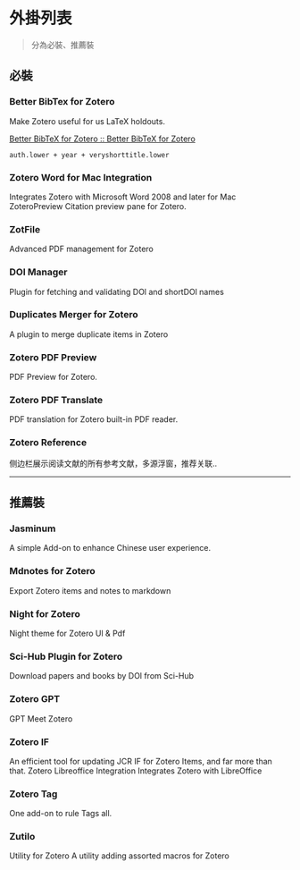 # 外掛列表

> 分為必裝、推薦裝

## 必裝

### Better BibTex for Zotero
Make Zotero useful for us LaTeX holdouts.

[Better BibTeX for Zotero :: Better BibTeX for Zotero](https://retorque.re/zotero-better-bibtex/)

`auth.lower + year + veryshorttitle.lower`

### Zotero Word for Mac Integration
Integrates Zotero with Microsoft Word 2008 and later for Mac  ZoteroPreview Citation preview pane for Zotero.

### ZotFile
Advanced PDF management for Zotero

### DOl Manager
Plugin for fetching and validating DOl and shortDOl names

### Duplicates Merger for Zotero
A plugin to merge duplicate items in Zotero

### Zotero PDF Preview
PDF Preview for Zotero.

### Zotero PDF Translate
PDF translation for Zotero built-in PDF reader.

### Zotero Reference
侧边栏展示阅读文献的所有参考文献，多源浮窗，推荐关联..

---

## 推薦裝

### Jasminum
A simple Add-on to enhance Chinese user experience.

### Mdnotes for Zotero
Export Zotero items and notes to markdown

### Night for Zotero
Night theme for Zotero Ul & Pdf

### Sci-Hub Plugin for Zotero
Download papers and books by DOl from Sci-Hub

### Zotero GPT
GPT Meet Zotero

### Zotero IF
An efficient tool for updating JCR IF for Zotero Items, and far more than that.  Zotero Libreoffice Integration Integrates Zotero with LibreOffice

### Zotero Tag
One add-on to rule Tags all.

### Zutilo
Utility for Zotero A utility adding assorted macros for Zotero

